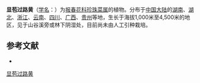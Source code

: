 {{Speciesbox
| name = 显苞过路黄
| status = 
| status_system = 
| image =
| genus = Lysimachia
| species = rubiginosa
| authority = Hemsl.
}}

'''显苞过路黄'''（[[学名|学名]]：{{lang|la|''Lysimachia rubiginosa''}}）为[[报春花科|报春花科]][[珍珠菜属|珍珠菜属]]的植物。分布于[[中国大陆|中国大陆]]的[[湖南|湖南]]、[[湖北|湖北]]、[[浙江|浙江]]、[[云南|云南]]、[[四川|四川]]、[[广西|广西]]、[[贵州|贵州]]等地，生长于海拔1,000米至4,500米的地区，见于山谷溪旁或林下阴湿处，目前尚未由人工引种栽培。

== 参考文献 ==
<div class="references-small">
* {{cite web| url =http://www.bioinfo.cn/db05/KmzwSpecies.php?action=view&id=17631| title =显苞过路黄| work =《中国高等植物数据库全库》| publisher =中国科学院微生物研究所| author =昆明植物研究所| accessdate =2009-02-25| deadurl =yes| archiveurl =https://web.archive.org/web/20160305021921/http://www.bioinfo.cn/db05/KmzwSpecies.php?action=view&id=17631| archivedate =2016-03-05}}
</div>
{{Taxonbar|from=Q11089158}}

[[Category:珍珠菜属|显苞过路黄]]


{{植物小作品}}